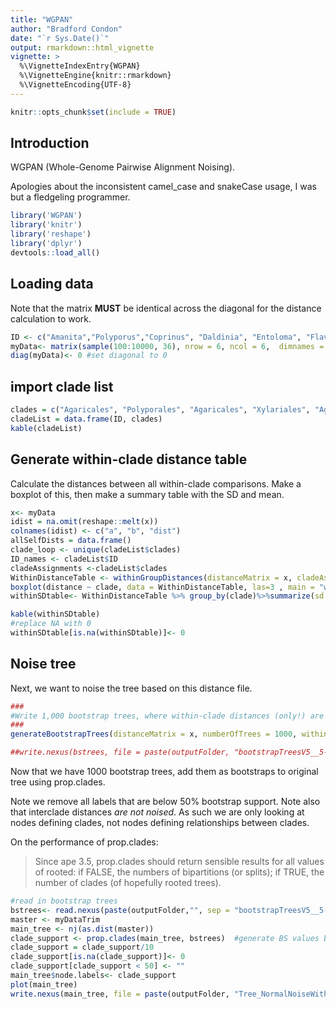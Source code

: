 ```yaml
---
title: "WGPAN"
author: "Bradford Condon"
date: "`r Sys.Date()`"
output: rmarkdown::html_vignette
vignette: >
  %\VignetteIndexEntry{WGPAN}
  %\VignetteEngine{knitr::rmarkdown}
  %\VignetteEncoding{UTF-8}
---
```

```r
knitr::opts_chunk$set(include = TRUE)
```

## Introduction

WGPAN (Whole-Genome Pairwise Alignment Noising).

Apologies about the inconsistent camel_case and snakeCase usage, I was but a fledgeling programmer.

```r
library('WGPAN')
library('knitr')
library('reshape')
library('dplyr')
devtools::load_all()
```


## Loading data

Note that the matrix **MUST** be identical across the diagonal for the distance calculation to work.

```r
ID <- c("Amanita","Polyporus","Coprinus", "Daldinia", "Entoloma", "Flaviporus")
myData<- matrix(sample(100:10000, 36), nrow = 6, ncol = 6,  dimnames = list(ID, ID)) 
diag(myData)<- 0 #set diagonal to 0

```

## import clade list
```r

clades = c("Agaricales", "Polyporales", "Agaricales", "Xylariales", "Agaricales", "Polyporales")
cladeList = data.frame(ID, clades)
kable(cladeList)
```

## Generate within-clade distance table
Calculate the distances between all within-clade comparisons.  Make a boxplot of this, then make a summary table with the SD and mean.

```r
x<- myData
idist = na.omit(reshape::melt(x))
colnames(idist) <- c("a", "b", "dist")
allSelfDists = data.frame()
clade_loop <- unique(cladeList$clades)
ID_names <- cladeList$ID
cladeAssignments <-cladeList$clades
WithinDistanceTable <- withinGroupDistances(distanceMatrix = x, cladeAssignments = cladeAssignments, ID_names = ID_names)
boxplot(distance ~ clade, data = WithinDistanceTable, las=3 , main = "within-clade distances 1-11-17", ylab = "SNPs/MB" )
withinSDtable<- WithinDistanceTable %>% group_by(clade)%>%summarize(sd = sd(distance), mean = mean(distance))

kable(withinSDtable)
#replace NA with 0
withinSDtable[is.na(withinSDtable)]<- 0

```


## Noise tree

Next, we want to noise the tree based on this distance file.

```r
###
#Write 1,000 bootstrap trees, where within-clade distances (only!) are noised by the normal distribution with SD= that clade's within SD.
###
generateBootstrapTrees(distanceMatrix = x, numberOfTrees = 1000, withinSDtable= withinSDtable, cladeAssignments = cladeAssignments, ID_names = ID_names)

##write.nexus(bstrees, file = paste(outputFolder, "bootstrapTreesV5__5-21-16.nexus", sep=""))

```

Now that we have 1000 bootstrap trees, add them as bootstraps to original tree using prop.clades.

Note we remove all labels that are below 50% bootstrap support.
Note also that interclade distances *are not noised*.  As such we are only looking at nodes defining clades, not nodes defining relationships between clades.


On the performance of prop.clades:

>Since ape 3.5, prop.clades should return sensible results for all values of rooted: if FALSE, the
numbers of bipartitions (or splits); if TRUE, the number of clades (of hopefully rooted trees).



```r
#read in bootstrap trees
bstrees<- read.nexus(paste(outputFolder,"", sep = "bootstrapTreesV5__5-21-16.nexus"))
master <- myDataTrim
main_tree <- nj(as.dist(master))
clade_support <- prop.clades(main_tree, bstrees)  #generate BS values based on trees
clade_support = clade_support/10
clade_support[is.na(clade_support)]<- 0
clade_support[clade_support < 50] <- ""
main_tree$node.labels<- clade_support 
plot(main_tree)
write.nexus(main_tree, file = paste(outputFolder, "Tree_NormalNoiseWithinCladeBasedOnSD_V6_4-22-17.txt", sep=""))
```

